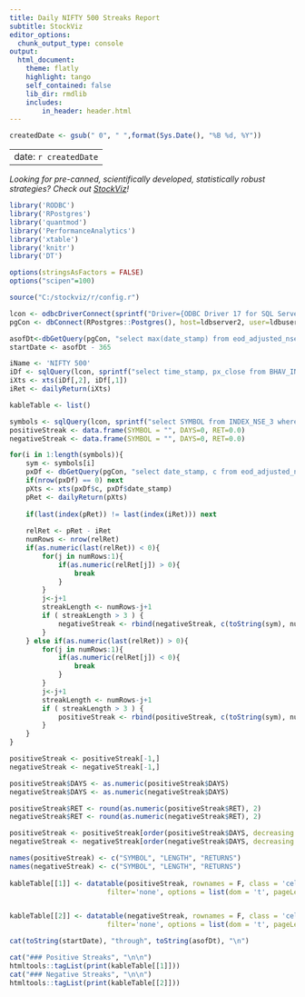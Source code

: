 ```yaml
---
title: Daily NIFTY 500 Streaks Report
subtitle: StockViz
editor_options:
  chunk_output_type: console
output: 
  html_document:
    theme: flatly
    highlight: tango
    self_contained: false
    lib_dir: rmdlib		
    includes:
        in_header: header.html
---
```


```r

createdDate <- gsub(" 0", " ",format(Sys.Date(), "%B %d, %Y"))

```

---
date: `r createdDate`
---

*Looking for pre-canned, scientifically developed, statistically robust strategies? Check out [StockViz](https://stockviz.biz)! *

```r

library('RODBC')
library('RPostgres')
library('quantmod')
library('PerformanceAnalytics')
library('xtable')
library('knitr')
library('DT')

options(stringsAsFactors = FALSE)
options("scipen"=100)

source("C:/stockviz/r/config.r")

lcon <- odbcDriverConnect(sprintf("Driver={ODBC Driver 17 for SQL Server};Server=%s;Database=%s;Uid=%s;Pwd=%s;", ldbserver, ldbname, ldbuser, ldbpassword), case = "nochange", believeNRows = TRUE)
pgCon <- dbConnect(RPostgres::Postgres(), host=ldbserver2, user=ldbuser2, password=ldbpassword2, dbname=ldbname2, sslmode='allow')

asofDt<-dbGetQuery(pgCon, "select max(date_stamp) from eod_adjusted_nse")[[1]]
startDate <- asofDt - 365

iName <- 'NIFTY 500'
iDf <- sqlQuery(lcon, sprintf("select time_stamp, px_close from BHAV_INDEX where index_name='%s' and time_stamp >= '%s' and time_stamp <= '%s'", iName, startDate, asofDt))
iXts <- xts(iDf[,2], iDf[,1])
iRet <- dailyReturn(iXts)

kableTable <- list()

symbols <- sqlQuery(lcon, sprintf("select SYMBOL from INDEX_NSE_3 where INDEX_NAME='%s'", iName))$SYMBOL
positiveStreak <- data.frame(SYMBOL = "", DAYS=0, RET=0.0)
negativeStreak <- data.frame(SYMBOL = "", DAYS=0, RET=0.0)

for(i in 1:length(symbols)){
	sym <- symbols[i]
	pxDf <- dbGetQuery(pgCon, "select date_stamp, c from eod_adjusted_nse where ticker = $1 and date_stamp >= $2 and date_stamp <= $3", params=list(sym, startDate, asofDt))
	if(nrow(pxDf) == 0) next
	pXts <- xts(pxDf$c, pxDf$date_stamp)
	pRet <- dailyReturn(pXts)
	
	if(last(index(pRet)) != last(index(iRet))) next
	
	relRet <- pRet - iRet
	numRows <- nrow(relRet)
	if(as.numeric(last(relRet)) < 0){
		for(j in numRows:1){
			if(as.numeric(relRet[j]) > 0){
				break
			}
		}
		j<-j+1
		streakLength <- numRows-j+1
		if ( streakLength > 3 ) {
			negativeStreak <- rbind(negativeStreak, c(toString(sym), numRows-j+1, 100*as.numeric(Return.cumulative(pRet[j:numRows]))))
		}
	} else if(as.numeric(last(relRet)) > 0){
		for(j in numRows:1){
			if(as.numeric(relRet[j]) < 0){
				break
			}
		}
		j<-j+1
		streakLength <- numRows-j+1
		if ( streakLength > 3 ) {
			positiveStreak <- rbind(positiveStreak, c(toString(sym), numRows-j+1, 100*as.numeric(Return.cumulative(pRet[j:numRows]))))
		}
	}
}

positiveStreak <- positiveStreak[-1,]
negativeStreak <- negativeStreak[-1,]

positiveStreak$DAYS <- as.numeric(positiveStreak$DAYS)
negativeStreak$DAYS <- as.numeric(negativeStreak$DAYS)

positiveStreak$RET <- round(as.numeric(positiveStreak$RET), 2)
negativeStreak$RET <- round(as.numeric(negativeStreak$RET), 2)

positiveStreak <- positiveStreak[order(positiveStreak$DAYS, decreasing = T),]
negativeStreak <- negativeStreak[order(negativeStreak$DAYS, decreasing = T),]

names(positiveStreak) <- c("SYMBOL", "LENGTH", "RETURNS")
names(negativeStreak) <- c("SYMBOL", "LENGTH", "RETURNS")
	
kableTable[[1]] <- datatable(positiveStreak, rownames = F, class = 'cell-border stripe', 
						filter='none', options = list(dom = 't', pageLength = nrow(positiveStreak)))	


kableTable[[2]] <- datatable(negativeStreak, rownames = F, class = 'cell-border stripe', 
						filter='none', options = list(dom = 't', pageLength = nrow(negativeStreak)))	

```

```r
cat(toString(startDate), "through", toString(asofDt), "\n")

```

```r

cat("### Positive Streaks", "\n\n")
htmltools::tagList(print(kableTable[[1]]))
cat("### Negative Streaks", "\n\n")
htmltools::tagList(print(kableTable[[2]]))
```